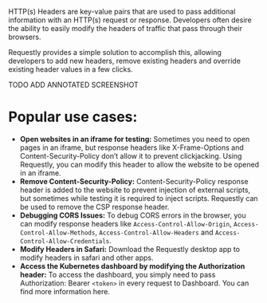 HTTP(s) Headers are key-value pairs that are used to pass additional information with an HTTP(s) request or response. Developers often desire the ability to easily modify the headers of traffic that pass through their browsers. 

Requestly provides a simple solution to accomplish this, allowing developers to add new headers, remove existing headers and override existing header values in a few clicks.

TODO ADD ANNOTATED SCREENSHOT

# Popular use cases:
- **Open websites in an iframe for testing:**  Sometimes you need to open pages in an iframe, but response headers like X-Frame-Options and Content-Security-Policy don’t allow it to prevent clickjacking. Using Requestly, you can modify this header to allow the website to be opened in an iframe.
- **Remove Content-Security-Policy:** Content-Security-Policy response header is added to the website to prevent injection of external scripts, but sometimes while testing it is required to inject scripts. Requestly can be used to remove the CSP response header.
- **Debugging CORS Issues:** To debug CORS errors in the browser, you can modify response headers like `Access-Control-Allow-Origin`, `Access-Control-Allow-Methods`, `Access-Control-Allow-Headers` and `Access-Control-Allow-Credentials`.
- **Modify Headers in Safari:** Download the Requestly desktop app to modify headers in safari and other apps.
- **Access the Kubernetes dashboard by modifying the Authorization header:** To access the dashboard, you simply need to pass Authorization: Bearer `<token>` in every request to Dashboard. You can find more information here.